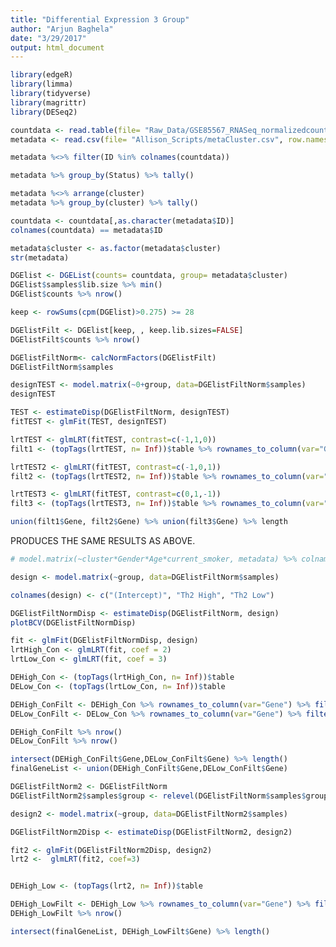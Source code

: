 ```yaml
---
title: "Differential Expression 3 Group"
author: "Arjun Baghela"
date: "3/29/2017"
output: html_document
---
```


```r
library(edgeR)
library(limma)
library(tidyverse)
library(magrittr)
library(DESeq2)
```

```r
countdata <- read.table(file= "Raw_Data/GSE85567_RNASeq_normalizedcounts.txt", check.names = FALSE)
metadata <- read.csv(file= "Allison_Scripts/metaCluster.csv", row.names = 1)

metadata %<>% filter(ID %in% colnames(countdata))

metadata %>% group_by(Status) %>% tally()

metadata %<>% arrange(cluster)
metadata %>% group_by(cluster) %>% tally()

countdata <- countdata[,as.character(metadata$ID)]
colnames(countdata) == metadata$ID

metadata$cluster <- as.factor(metadata$cluster)
str(metadata)
```

```r
DGElist <- DGEList(counts= countdata, group= metadata$cluster)
DGElist$samples$lib.size %>% min()
DGElist$counts %>% nrow()

keep <- rowSums(cpm(DGElist)>0.275) >= 28

DGElistFilt <- DGElist[keep, , keep.lib.sizes=FALSE]
DGElistFilt$counts %>% nrow()

DGElistFiltNorm<- calcNormFactors(DGElistFilt)
DGElistFiltNorm$samples
```

```r
designTEST <- model.matrix(~0+group, data=DGElistFiltNorm$samples)
designTEST

TEST <- estimateDisp(DGElistFiltNorm, designTEST)
fitTEST <- glmFit(TEST, designTEST)

lrtTEST <- glmLRT(fitTEST, contrast=c(-1,1,0))
filt1 <- (topTags(lrtTEST, n= Inf))$table %>% rownames_to_column(var="Gene") %>% filter(FDR <= .1)

lrtTEST2 <- glmLRT(fitTEST, contrast=c(-1,0,1))
filt2 <- (topTags(lrtTEST2, n= Inf))$table %>% rownames_to_column(var="Gene") %>% filter(FDR <= .1)

lrtTEST3 <- glmLRT(fitTEST, contrast=c(0,1,-1))
filt3 <- (topTags(lrtTEST3, n= Inf))$table %>% rownames_to_column(var="Gene") %>% filter(FDR <= .1)

union(filt1$Gene, filt2$Gene) %>% union(filt3$Gene) %>% length

```














PRODUCES THE SAME RESULTS AS ABOVE. 
```r
# model.matrix(~cluster*Gender*Age*current_smoker, metadata) %>% colnames()

design <- model.matrix(~group, data=DGElistFiltNorm$samples)

colnames(design) <- c("(Intercept)", "Th2 High", "Th2 Low")

DGElistFiltNormDisp <- estimateDisp(DGElistFiltNorm, design)
plotBCV(DGElistFiltNormDisp)
```

```r
fit <- glmFit(DGElistFiltNormDisp, design)
lrtHigh_Con <- glmLRT(fit, coef = 2)
lrtLow_Con <- glmLRT(fit, coef = 3)

DEHigh_Con <- (topTags(lrtHigh_Con, n= Inf))$table
DELow_Con <- (topTags(lrtLow_Con, n= Inf))$table

DEHigh_ConFilt <- DEHigh_Con %>% rownames_to_column(var="Gene") %>% filter(FDR <= .25)
DELow_ConFilt <- DELow_Con %>% rownames_to_column(var="Gene") %>% filter(FDR <= .25)

DEHigh_ConFilt %>% nrow()
DELow_ConFilt %>% nrow()

intersect(DEHigh_ConFilt$Gene,DELow_ConFilt$Gene) %>% length()
finalGeneList <- union(DEHigh_ConFilt$Gene,DELow_ConFilt$Gene)
```

```r
DGElistFiltNorm2 <- DGElistFiltNorm
DGElistFiltNorm2$samples$group <- relevel(DGElistFiltNorm$samples$group, ref="2")

design2 <- model.matrix(~group, data=DGElistFiltNorm2$samples)

DGElistFiltNorm2Disp <- estimateDisp(DGElistFiltNorm2, design2)

fit2 <- glmFit(DGElistFiltNorm2Disp, design2)
lrt2 <-  glmLRT(fit2, coef=3)


DEHigh_Low <- (topTags(lrt2, n= Inf))$table

DEHigh_LowFilt <- DEHigh_Low %>% rownames_to_column(var="Gene") %>% filter(FDR <= .25)
DEHigh_LowFilt %>% nrow()

intersect(finalGeneList, DEHigh_LowFilt$Gene) %>% length()
```





